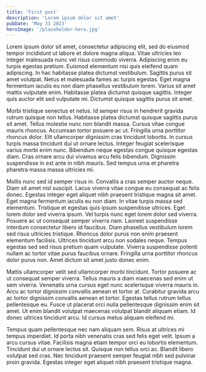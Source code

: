 ```yaml
---
title: 'First post'
description: 'Lorem ipsum dolor sit amet'
pubDate: 'May 31 2023'
heroImage: '/placeholder-hero.jpg'
---
```


Lorem ipsum dolor sit amet, consectetur adipiscing elit, sed do eiusmod tempor incididunt ut labore et dolore magna aliqua. Vitae ultricies leo integer malesuada nunc vel risus commodo viverra. Adipiscing enim eu turpis egestas pretium. Euismod elementum nisi quis eleifend quam adipiscing. In hac habitasse platea dictumst vestibulum. Sagittis purus sit amet volutpat. Netus et malesuada fames ac turpis egestas. Eget magna fermentum iaculis eu non diam phasellus vestibulum lorem. Varius sit amet mattis vulputate enim. Habitasse platea dictumst quisque sagittis. Integer quis auctor elit sed vulputate mi. Dictumst quisque sagittis purus sit amet.

Morbi tristique senectus et netus. Id semper risus in hendrerit gravida rutrum quisque non tellus. Habitasse platea dictumst quisque sagittis purus sit amet. Tellus molestie nunc non blandit massa. Cursus vitae congue mauris rhoncus. Accumsan tortor posuere ac ut. Fringilla urna porttitor rhoncus dolor. Elit ullamcorper dignissim cras tincidunt lobortis. In cursus turpis massa tincidunt dui ut ornare lectus. Integer feugiat scelerisque varius morbi enim nunc. Bibendum neque egestas congue quisque egestas diam. Cras ornare arcu dui vivamus arcu felis bibendum. Dignissim suspendisse in est ante in nibh mauris. Sed tempus urna et pharetra pharetra massa massa ultricies mi.

Mollis nunc sed id semper risus in. Convallis a cras semper auctor neque. Diam sit amet nisl suscipit. Lacus viverra vitae congue eu consequat ac felis donec. Egestas integer eget aliquet nibh praesent tristique magna sit amet. Eget magna fermentum iaculis eu non diam. In vitae turpis massa sed elementum. Tristique et egestas quis ipsum suspendisse ultrices. Eget lorem dolor sed viverra ipsum. Vel turpis nunc eget lorem dolor sed viverra. Posuere ac ut consequat semper viverra nam. Laoreet suspendisse interdum consectetur libero id faucibus. Diam phasellus vestibulum lorem sed risus ultricies tristique. Rhoncus dolor purus non enim praesent elementum facilisis. Ultrices tincidunt arcu non sodales neque. Tempus egestas sed sed risus pretium quam vulputate. Viverra suspendisse potenti nullam ac tortor vitae purus faucibus ornare. Fringilla urna porttitor rhoncus dolor purus non. Amet dictum sit amet justo donec enim.

Mattis ullamcorper velit sed ullamcorper morbi tincidunt. Tortor posuere ac ut consequat semper viverra. Tellus mauris a diam maecenas sed enim ut sem viverra. Venenatis urna cursus eget nunc scelerisque viverra mauris in. Arcu ac tortor dignissim convallis aenean et tortor at. Curabitur gravida arcu ac tortor dignissim convallis aenean et tortor. Egestas tellus rutrum tellus pellentesque eu. Fusce ut placerat orci nulla pellentesque dignissim enim sit amet. Ut enim blandit volutpat maecenas volutpat blandit aliquam etiam. Id donec ultrices tincidunt arcu. Id cursus metus aliquam eleifend mi.

Tempus quam pellentesque nec nam aliquam sem. Risus at ultrices mi tempus imperdiet. Id porta nibh venenatis cras sed felis eget velit. Ipsum a arcu cursus vitae. Facilisis magna etiam tempor orci eu lobortis elementum. Tincidunt dui ut ornare lectus sit. Quisque non tellus orci ac. Blandit libero volutpat sed cras. Nec tincidunt praesent semper feugiat nibh sed pulvinar proin gravida. Egestas integer eget aliquet nibh praesent tristique magna.
